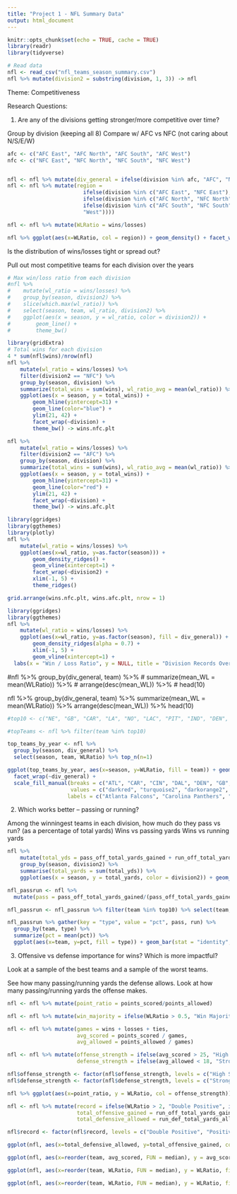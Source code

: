 ```yaml
---
title: "Project 1 - NFL Summary Data"
output: html_document
---
```


```r
knitr::opts_chunk$set(echo = TRUE, cache = TRUE)
library(readr)
library(tidyverse)
```

```r
# Read data
nfl <- read_csv("nfl_teams_season_summary.csv")
nfl %>% mutate(division2 = substring(division, 1, 3)) -> nfl
```

Theme: Competitiveness

Research Questions:

1. Are any of the divisions getting stronger/more competitive over time?

Group by division (keeping all 8)
Compare w/ AFC vs NFC (not caring about N/S/E/W)

```r
afc <- c("AFC East", "AFC North", "AFC South", "AFC West")
nfc <- c("NFC East", "NFC North", "NFC South", "NFC West")


nfl <- nfl %>% mutate(div_general = ifelse(division %in% afc, "AFC", "NFC"))
nfl <- nfl %>% mutate(region =
                        ifelse(division %in% c("AFC East", "NFC East"), "East",
                        ifelse(division %in% c("AFC North", "NFC North"), "North",
                        ifelse(division %in% c("AFC South", "NFC South"), "South",
                        "West"))))
```

```r
nfl <- nfl %>% mutate(WLRatio = wins/losses)
```

```r
nfl %>% ggplot(aes(x=WLRatio, col = region)) + geom_density() + facet_wrap(~div_general) + xlim(0,6)
```

Is the distribution of wins/losses tight or spread out?

Pull out most competitive teams for each division over the years

```r
# Max win/loss ratio from each division
#nfl %>%
#    mutate(wl_ratio = wins/losses) %>%
#    group_by(season, division2) %>%
#    slice(which.max(wl_ratio)) %>%
#    select(season, team, wl_ratio, division2) %>%
#    ggplot(aes(x = season, y = wl_ratio, color = division2)) +
#        geom_line() +
#        theme_bw()

library(gridExtra)
# Total wins for each division
4 * sum(nfl$wins)/nrow(nfl)
nfl %>%
    mutate(wl_ratio = wins/losses) %>%
    filter(division2 == "NFC") %>%
    group_by(season, division) %>%
    summarize(total_wins = sum(wins), wl_ratio_avg = mean(wl_ratio)) %>%
    ggplot(aes(x = season, y = total_wins)) +
        geom_hline(yintercept=31) +
        geom_line(color="blue") +
        ylim(21, 42) +
        facet_wrap(~division) +
        theme_bw() -> wins.nfc.plt

nfl %>%
    mutate(wl_ratio = wins/losses) %>%
    filter(division2 == "AFC") %>%
    group_by(season, division) %>%
    summarize(total_wins = sum(wins), wl_ratio_avg = mean(wl_ratio)) %>%
    ggplot(aes(x = season, y = total_wins)) +
        geom_hline(yintercept=31) +
        geom_line(color="red") +
        ylim(21, 42) +
        facet_wrap(~division) +
        theme_bw() -> wins.afc.plt

library(ggridges)
library(ggthemes)
library(plotly)
nfl %>%
    mutate(wl_ratio = wins/losses) %>%
    ggplot(aes(x=wl_ratio, y=as.factor(season))) +
        geom_density_ridges() +
        geom_vline(xintercept=1) +
        facet_wrap(~division2) +
        xlim(-1, 5) +
        theme_ridges()

grid.arrange(wins.nfc.plt, wins.afc.plt, nrow = 1)
```

```r
library(ggridges)
library(ggthemes)
nfl %>%
    mutate(wl_ratio = wins/losses) %>%
    ggplot(aes(x=wl_ratio, y=as.factor(season), fill = div_general)) +
        geom_density_ridges(alpha = 0.7) +
        xlim(-1, 5) +
        geom_vline(xintercept=1) +
  labs(x = "Win / Loss Ratio", y = NULL, title = "Division Records Over Time", fill = "Division")
```


#nfl %>% group_by(div_general, team) %>%
 # summarize(mean_WL = mean(WLRatio)) %>%
#  arrange(desc(mean_WL)) %>%
#  head(10)

nfl %>% group_by(div_general, team) %>%
  summarize(mean_WL = mean(WLRatio)) %>%
  arrange(desc(mean_WL)) %>%
  head(10)


```r
#top10 <- c("NE", "GB", "CAR", "LA", "NO", "LAC", "PIT", "IND", "DEN", "ATL")
```

```r
#topTeams <- nfl %>% filter(team %in% top10)
```

```r
top_teams_by_year <- nfl %>%
  group_by(season, div_general) %>%
  select(season, team, WLRatio) %>% top_n(n=1)
```

```r
ggplot(top_teams_by_year, aes(x=season, y=WLRatio, fill = team)) + geom_bar(stat = "identity", position = "dodge", col = "black") +
  facet_wrap(~div_general) +
  scale_fill_manual(breaks = c("ATL", "CAR", "CIN", "DAL", "DEN", "GB", "IND", "KC", "LA", "LAC", "MIN", "NE", "NO", "PHI", "PIT", "SEA"),
                    values = c("darkred", "turquoise2", "darkorange2", "gray77", "black", "darkgreen", "darkblue", "red", "goldenrod2", "powderblue", "purple", "blue", "tan", "aquamarine4", "yellow", "chartreuse1"),
                   labels = c("Atlanta Falcons", "Carolina Panthers", "Cincinnati Bengals", "Dallas Cowboys", "Denver Broncos", "Green Bay Packers", "Indianapolis Colts", "Kansas City Chiefs", "LA Rams", "LA Chargers", "Minnesota Vikings", "New England Patriots", "New Orleans Saints", "Philadelphia Eagles", "Pittsburgh Steelers", "Seattle Seahawks")) + theme(legend.position = "bottom") + labs(x = NULL, y = "Win / Loss Ratio", title = "The Best Performing NFL Teams", subtitle = "The AFC has more consistent top teams than NFC", fill = NULL) + scale_x_continuous(breaks = c(2009, 2010, 2011, 2012, 2013, 2014, 2015, 2016, 2017, 2018), labels = c("'09", "'10", "'11", "'12", "'13", "'14", "'15", "'16", "'17", "'18"))
```

2. Which works better -- passing or running?

Among the winningest teams in each division, how much do they pass vs run? (as a percentage of total yards)
Wins vs passing yards
Wins vs running yards

```r
nfl %>%
    mutate(total_yds = pass_off_total_yards_gained + run_off_total_yards_gained) %>%
    group_by(season, division2) %>%
    summarise(total_yards = sum(total_yds)) %>%
    ggplot(aes(x = season, y = total_yards, color = division2)) + geom_line() + geom_smooth(method = "lm", se = F)

nfl_passrun <- nfl %>%
  mutate(pass = pass_off_total_yards_gained/(pass_off_total_yards_gained + run_off_total_yards_gained), run = run_off_total_yards_gained/(pass_off_total_yards_gained + run_off_total_yards_gained))
```

```r
nfl_passrun <- nfl_passrun %>% filter(team %in% top10) %>% select(team, season, pass, run)
```

```r
nfl_passrun %>% gather(key = "type", value = "pct", pass, run) %>%
  group_by(team, type) %>%
  summarize(pct = mean(pct)) %>%
  ggplot(aes(x=team, y=pct, fill = type)) + geom_bar(stat = "identity", position = "fill") + geom_hline(yintercept = 0.331, linetype = "dashed") + xlab(NULL) + ylab("% of Offensive Yards") + labs(title = "What Makes A Top Team? Running or Passing?", subtitle = "The most competitive teams play similarly to each other, but pass more than average", fill = "Play Type")
```


3. Offensive vs defense importance for wins? Which is more impactful?

Look at a sample of the best teams and a sample of the worst teams.

See how many passing/running yards the defense allows.
Look at how many passing/running yards the offense makes.


```r
nfl <- nfl %>% mutate(point_ratio = points_scored/points_allowed)

nfl <- nfl %>% mutate(win_majority = ifelse(WLRatio > 0.5, "Win Majority", "Lose Majority"))

nfl <- nfl %>% mutate(games = wins + losses + ties,
                      avg_scored = points_scored / games,
                      avg_allowed = points_allowed / games)

nfl <- nfl %>% mutate(offense_strength = ifelse(avg_scored > 25, "High Scoring (>25 Points Scored/Game)", ifelse(avg_scored > 18, "Medium Scoring (>18)", "Low Scoring (<=18)")),
                      defense_strength = ifelse(avg_allowed < 18, "Strong (<18 Points Allowed/Game)", ifelse(avg_allowed < 25, "Medium (<25)", "Weak (>=25)")))
```

```r
nfl$offense_strength <- factor(nfl$offense_strength, levels = c("High Scoring (>25 Points Scored/Game)","Medium Scoring (>18)", "Low Scoring (<=18)"))
nfl$defense_strength <- factor(nfl$defense_strength, levels = c("Strong (<18 Points Allowed/Game)", "Medium (<25)", "Weak (>=25)"))

nfl %>% ggplot(aes(x=point_ratio, y = WLRatio, col = offense_strength)) + geom_point(size = 2, alpha = 0.8) + facet_wrap(~defense_strength) + labs(x = "Points Scored / Points Allowed", y = "Win / Loss Ratio", title = "Offense and Defense Strength", subtitle = "To win, you need a balance", col = "Offense Strength") + ylim(0, 5) + scale_color_manual(breaks = c("High Scoring (>25 Points Scored/Game)","Medium Scoring (>18)", "Low Scoring (<=18)"), values = c("green", "gold", "red")) + theme(legend.position = "bottom") + geom_hline(yintercept = 1, linetype = "dashed") + geom_vline(xintercept = 1.00, linetype = "dashed")
```

```r
nfl <- nfl %>% mutate(record = ifelse(WLRatio > 2, "Double Positive", ifelse(WLRatio >= 1, "Positive", "Negative")),
                      total_offensive_gained = run_off_total_yards_gained + pass_off_total_yards_gained,
                      total_defensive_allowed = run_def_total_yards_allowed + pass_def_total_yards_allowed)

nfl$record <- factor(nfl$record, levels = c("Double Positive", "Positive", "Negative"))

ggplot(nfl, aes(x=total_defensive_allowed, y=total_offensive_gained, col = record)) + geom_point() + scale_color_manual(breaks = c("Double Positive", "Positive", "Negative"), values = c("green", "gold", "red")) + labs(title = "Offense and Defense Strength", subtitle = "Competitive teams are typically good at both", x = "Total Defensive Yards Allowed in Season", y = "Total Offensive Yards Gained in Season", col = "Win Record")
```






```r
ggplot(nfl, aes(x=reorder(team, avg_scored, FUN = median), y = avg_scored, fill = div_general)) + geom_boxplot() + theme(axis.text.x = element_text(angle = 90, hjust = 1)) + xlab(NULL) + ylab("Avg Points Per Game") + labs(title = "The Top Teams Aren't Always Consistent", subtitle = "The NFL appears very competitive, with decent upset chances", fill = "Division")
```


```r
ggplot(nfl, aes(x=reorder(team, WLRatio, FUN = median), y = WLRatio, fill = div_general)) + geom_boxplot() + theme(axis.text.x = element_text(angle = 90, hjust = 1)) + xlab(NULL) + ylab("Win / Loss Ratio") + labs(title = "The Top Teams Aren't Always Consistent", subtitle = "The NFL appears very competitive, with decent upset chances", fill = "Division") + geom_hline(yintercept = 1, linetype = "dashed", color = "red")
```



```r
ggplot(nfl, aes(x=reorder(team, WLRatio, FUN = median), y = WLRatio, fill = div_general)) + geom_boxplot() + theme(axis.text.x = element_text(angle = 90, hjust = 1)) + xlab(NULL) + ylab("Win / Loss Ratio") + labs(title = "The Top Teams Aren't Always Consistent", subtitle = "The NFL appears very competitive, with decent upset chances", fill = "Division") + geom_hline(yintercept = 1, linetype = "dashed", color = "red") + ylim(0,5)
```
